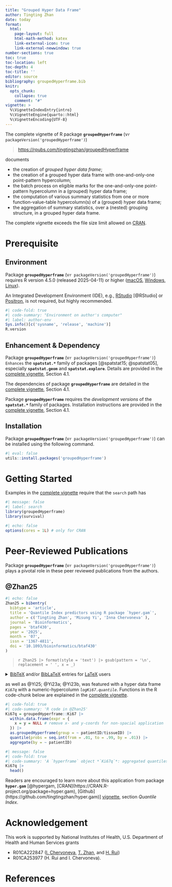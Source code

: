 ```yaml
---
title: "Grouped Hyper Data Frame"
author: Tingting Zhan
date: today
format: 
  html:
    page-layout: full
    html-math-method: katex
    link-external-icon: true
    link-external-newwindow: true
number-sections: true
toc: true
toc-location: left
toc-depth: 4
toc-title: ''
editor: source
bibliography: groupedHyperframe.bib
knitr:
  opts_chunk: 
    collapse: true
    comment: "#" 
vignette: >
  %\VignetteIndexEntry{intro}
  %\VignetteEngine{quarto::html}
  %\VignetteEncoding{UTF-8}
---
```



The complete vignette of R package **`groupedHyperframe`** (v`r packageVersion('groupedHyperframe')`) 

> <https://rpubs.com/tingtingzhan/groupedHyperframe>

documents

-   the creation of *grouped hyper data frame*;
-   the creation of a grouped hyper data frame with one-and-only-one point-pattern hypercolumn;
-   the batch process on eligible marks for the one-and-only-one point-pattern hypercolumn in a (grouped) hyper data frame;
-   the computation of various summary statistics from one or more function-value-table hypercolumn(s) of a (grouped) hyper data frame;
-   the aggregation of summary statistics, over a (nested) grouping structure, in a grouped hyper data frame.

The complete vignette exceeds the file size limit allowed on [CRAN](https://cran.r-project.org/package=groupedHyperframe).  



# Prerequisite

## Environment

Package **`groupedHyperframe`** (v`r packageVersion('groupedHyperframe')`) requires R version 4.5.0 (released 2025-04-11) or higher ([macOS](https://cran.r-project.org/bin/macosx/), [Windows](https://cran.r-project.org/bin/windows/base/), [Linux](https://cran.r-project.org/bin/linux/)).

An Integrated Development Environment (IDE), e.g., [RStudio](https://posit.co/download/rstudio-desktop/) [@RStudio] or [Positron](https://positron.posit.co/download.html), is not required, but highly recommended.


```r
#| code-fold: true
#| code-summary: "Environment on author's computer"
#| label: author-env
Sys.info()[c('sysname', 'release', 'machine')]
R.version
```

## Enhancement & Dependency

Package **`groupedHyperframe`** (v`r packageVersion('groupedHyperframe')`) `Enhances` the **`spatstat.*`** family of packages [@spatstat15; @spatstat05], especially **`spatstat.geom`** and **`spatstat.explore`**. Details are provided in the [complete vignette](https://rpubs.com/tingtingzhan/groupedHyperframe), Section 4.1.


The dependencies of package **`groupedHyperframe`** are detailed in the [complete vignette](https://rpubs.com/tingtingzhan/groupedHyperframe), Section 4.1. 


Package **`groupedHyperframe`** requires the *development versions* of the **`spatstat.*`** family of packages. Installation instructions are provided in the [complete vignette](https://rpubs.com/tingtingzhan/groupedHyperframe), Section 4.1. 


## Installation

Package **`groupedHyperframe`** (v`r packageVersion('groupedHyperframe')`) can be installed using the following command.

```r
#| eval: false
utils::install.packages('groupedHyperframe')
```

# Getting Started

Examples in the [complete vignette](https://rpubs.com/tingtingzhan/groupedHyperframe) require that the `search` path has

```r
#| message: false
#| label: search
library(groupedHyperframe)
library(survival)
```

```r
#| echo: false
options(cores = 1L) # only for CRAN
```

# Peer-Reviewed Publications

Package **`groupedHyperframe`** (v`r packageVersion('groupedHyperframe')`) plays a pivotal role in these peer reviewed publications from the authors.

## @Zhan25

```r
#| echo: false
Zhan25 = bibentry(
  bibtype = 'article',
  title = 'Quantile Index predictors using R package `hyper.gam`',
  author = c('Tingting Zhan', 'Misung Yi', 'Inna Chervoneva' ),
  journal = 'Bioinformatics',
  pages = 'btaf430',
  year = '2025', 
  month = '07',
  issn = '1367-4811',
  doi = '10.1093/bioinformatics/btaf430'
)
```


> `r Zhan25 |> format(style = 'text') |> gsub(pattern = '\n', replacement = ' ', x = _)`

<details>

<summary>[BibTeX](https://ctan.org/pkg/bibtex) and/or [BibLaTeX](https://ctan.org/pkg/biblatex) entries for [LaTeX](https://www.latex-project.org) users</summary>

```r
#| echo: false
#| comment: ''
c(
  Zhan25,
  citation(package = 'groupedHyperframe')
) |> toBibtex()
```

</details>

as well as @Yi25; @Yi23a; @Yi23b, was featured with a hyper data frame *`Ki67q`* with a numeric-hypercolumn *`logKi67.quantile`*. Functions in the R code-chunk below are explained in the [complete vignette](https://rpubs.com/tingtingzhan/groupedHyperframe).

```r
#| code-fold: true
#| code-summary: 'R code in @Zhan25'
Ki67q = groupedHyperframe::Ki67 |>
  within.data.frame(expr = {
    x = y = NULL # remove x- and y-coords for non-spacial application
  }) |>
  as.groupedHyperframe(group = ~ patientID/tissueID) |> 
  quantile(probs = seq.int(from = .01, to = .99, by = .01)) |> 
  aggregate(by = ~ patientID)
```

```r
#| message: false
#| code-fold: true
#| code-summary: 'A `hyperframe` object *`Ki67q`*: aggregated quantiles'
Ki67q |>
  head()
```

Readers are encouraged to learn more about this application from package **`hyper.gam`** [@hypergam, [CRAN](https://CRAN.R-project.org/package=hyper.gam), [Github](https://github.com/tingtingzhan/hyper.gam)] [vignette](https://rpubs.com/tingtingzhan/hyper_gam), section *Quantile Index*.



# Acknowledgement

This work is supported by National Institutes of Health, U.S. Department of Health and Human Services grants

-   R01CA222847 ([I. Chervoneva](https://orcid.org/0000-0002-9104-4505), [T. Zhan](https://orcid.org/0000-0001-9971-4844), and [H. Rui](https://orcid.org/0000-0002-8778-261X))
-   R01CA253977 (H. Rui and I. Chervoneva).




# References {.appendix}

::: {#refs}
:::
